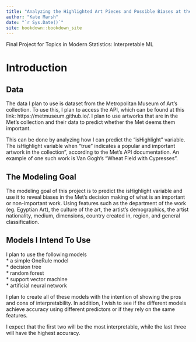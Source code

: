 ```yaml
--- 
title: "Analyzing the Highlighted Art Pieces and Possible Biases at the Metropolitan Art Museum"
author: "Kate Marsh"
date: "`r Sys.Date()`"
site: bookdown::bookdown_site
---
```

Final Project for Topics in Modern Statistics: Interpretable ML 

# Introduction


## Data 
       
The data I plan to use is dataset from the Metropolitan Museum of Art's collection. To use this, I plan to access the API, which can be found at this link: https://metmuseum.github.io/. I plan to use artworks that are in the Met's collection and their data to predict whether the Met deems them important. 
         
This can be done by analyzing how I can predict the "isHighlight" variable. The isHighlight variable when "true" indicates a popular and important artwork in the collection", according to the Met's API documentation. An example of one such work is Van Gogh's "Wheat Field with Cypresses". 
       
       
## The Modeling Goal 
       
The modeling goal of this project is to predict the isHighlight variable and use it to reveal biases in the Met's decision making of what is an important or non-important work. Using features such as the department of the work (eg. Egyptian Art), the culture of the art, the artist's demographics, the artist nationality, medium, dimensions, country created in, region, and general classification. 

## Models I Intend To Use 

I plan to use the following models    
* a simple OneRule model     
* decision tree     
* random forest     
* support vector machine      
* artificial neural network      

I plan to create all of these models with the intention of showing the pros and cons of interpretability. In addition, I wish to see if the different models achieve accuracy using different predictors or if they rely on the same features. 
      
I expect that the first two will be the most interpretable, while the last three will have the highest accuracy. 

